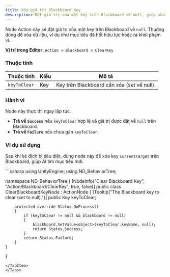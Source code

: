 ```yaml
---
title: Xóa giá trị Blackboard Key
description: Đặt giá trị của một key trên Blackboard về null, giúp xóa dữ liệu đã lưu.
---
```


Node Action này sẽ đặt giá trị của một key trên Blackboard về `null`. Thường dùng để xóa dữ liệu, ví dụ như mục tiêu đã hết hiệu lực hoặc ra khỏi phạm vi.

**Vị trí trong Editor:** `Action > Blackboard > ClearKey`

### Thuộc tính

| Thuộc tính      | Kiểu | Mô tả                                         |
| --------------- | ---- | --------------------------------------------- |
| `keyToClear`    | Key  | Key trên Blackboard cần xóa (set về null).    |

### Hành vi

Node này thực thi ngay lập tức.
-   **Trả về `Success`** nếu `keyToClear` hợp lệ và giá trị được đặt về `null` trên Blackboard.
-   **Trả về `Failure`** nếu chưa gán `keyToClear`.

### Ví dụ sử dụng
Sau khi kẻ địch bị tiêu diệt, dùng node này để xóa key `currentTarget` trên Blackboard, giúp AI tìm mục tiêu mới.

<Tabs>
<TabItem label="C# Code">
```csharp
using UnityEngine;
using ND_BehaviorTree;

namespace ND_BehaviorTree
{
    [NodeInfo("Clear Blackboard Key", "Action/Blackboard/ClearKey", true, false)]
    public class ClearBlackboardKeyNode : ActionNode
    {
        [Tooltip("The Blackboard key to clear (set to null).")]
        public Key keyToClear;

        protected override Status OnProcess()
        {
            if (keyToClear != null && blackboard != null)
            {
                blackboard.SetValue<object>(keyToClear.keyName, null);
                return Status.Success;
            }
            return Status.Failure;
        }
    }
}
```
</TabItem>
</Tabs>
